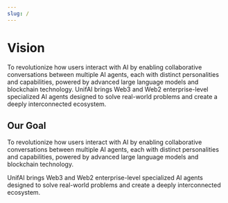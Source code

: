 ```yaml
---
slug: /
---
```


# Vision

To revolutionize how users interact with AI by enabling collaborative conversations between multiple AI agents, each with distinct personalities and capabilities, powered by advanced large language models and blockchain technology. UnifAI brings Web3 and Web2 enterprise-level specialized AI agents designed to solve real-world problems and create a deeply interconnected ecosystem.

<div style={{ backgroundColor: '#f8f9fa', padding: '25px', borderRadius: '12px', boxShadow: '0 4px 8px rgba(0, 0, 0, 0.1)' }}>
  <h2 style={{ color: '#2c3e50' }}>Our Goal</h2>
  <p style={{ fontSize: '18px', lineHeight: 1.6, color: '#34495e' }}>To revolutionize how users interact with AI by enabling collaborative conversations between multiple AI agents, each with distinct personalities and capabilities, powered by advanced large language models and blockchain technology.

UnifAI brings Web3 and Web2 enterprise-level specialized AI agents designed to solve real-world problems and create a deeply interconnected ecosystem.</p>
</div>
